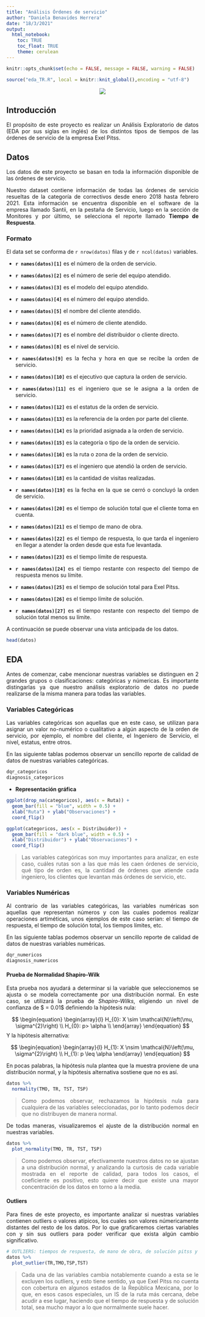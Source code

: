 ```yaml
---
title: "Análisis Órdenes de servicio"
author: "Daniela Benavides Herrera"
date: "18/3/2021"
output: 
  html_notebook:
    toc: TRUE
    toc_float: TRUE
    theme: cerulean
---
```


```r
knitr::opts_chunk$set(echo = FALSE, message = FALSE, warning = FALSE)
```

```r
source("eda_TR.R", local = knitr::knit_global(),encoding = "utf-8")
```

<center>
![](logo.png)
</center>

## Introducción

<div style="text-align: justify">

El propósito de este proyecto es realizar un Análisis Exploratorio de datos (EDA por sus siglas en inglés) de los distintos tipos de tiempos de las órdenes de servicio de la empresa Exel Pitss.

<div/>

## Datos

<div style="text-align: justify">

Los datos de este proyecto se basan en toda la información disponible de las órdenes de servicio. 

Nuestro dataset contiene información de todas las órdenes de servicio resueltas de la categoría de correctivos desde enero 2018 hasta febrero 2021. Esta información se encuentra disponible en el software de la empresa llamado Santii, en la pestaña de Servicio, luego en la sección de Monitores y por último, se selecciona el reporte llamado **Tiempo de Respuesta**.

<div/>

### Formato

<div style="text-align: justify">

El data set se conforma de `r nrow(datos)` filas y de `r ncol(datos)` variables. 

- **`r names(datos)[1]`** es el número de la orden de servicio.

- **`r names(datos)[2]`** es el número de serie del equipo atendido.

- **`r names(datos)[3]`** es el modelo del equipo atendido.

- **`r names(datos)[4]`** es el número del equipo atendido. 

- **`r names(datos)[5]`** el nombre del cliente atendido.

- **`r names(datos)[6]`** es el número de cliente atendido.

- **`r names(datos)[7]`** es el nombre del distribuidor o cliente directo.

- **`r names(datos)[8]`** es el nivel de servicio.

- **`r names(datos)[9]`** es la fecha y hora en que se recibe la orden de servicio.

- **`r names(datos)[10]`** es el ejecutivo que captura la orden de servicio.

- **`r names(datos)[11]`** es el ingeniero que se le asigna a la orden de servicio.

- **`r names(datos)[12]`** es el estatus de la orden de servicio.

- **`r names(datos)[13]`** es la referencia de la orden por parte del cliente.

- **`r names(datos)[14]`** es la prioridad asignada a la orden de servicio.

- **`r names(datos)[15]`** es la categoría o tipo de la orden de servicio.

- **`r names(datos)[16]`** es la ruta o zona de la orden de servicio.

- **`r names(datos)[17]`** es el ingeniero que atendió la orden de servicio.

- **`r names(datos)[18]`** es la cantidad de visitas realizadas.

- **`r names(datos)[19]`** es la fecha en la que se cerró o concluyó la orden de servicio.

- **`r names(datos)[20]`** es el tiempo de solución total que el cliente toma en cuenta.

- **`r names(datos)[21]`** es el tiempo de mano de obra.

- **`r names(datos)[22]`** es el tiempo de respuesta, lo que tarda el ingeniero en llegar a atender la orden desde que esta fue levantada.

- **`r names(datos)[23]`** es el tiempo límite de respuesta.

- **`r names(datos)[24]`** es el tiempo restante con respecto del tiempo de respuesta menos su límite.

- **`r names(datos)[25]`** es el tiempo de solución total para Exel Pitss.

- **`r names(datos)[26]`** es el tiempo límite de solución.

- **`r names(datos)[27]`** es el tiempo restante con respecto del tiempo de solución total menos su límite.

A continuación se puede observar una vista anticipada de los datos.

<div/>

```r
head(datos)
```

## EDA

<div style="text-align: justify">

Antes de comenzar, cabe mencionar nuestras variables se distinguen en 2 grandes grupos o clasificaciones: categóricas y númericas. Es importante distingarlas ya que nuestro análisis exploratorio de datos no puede realizarse de la misma manera para todas las variables. 

<div/>

### Variables Categóricas

<div style="text-align: justify">

Las variables categóricas son aquellas que en este caso, se utilizan para asignar un valor no-numérico o cualitativo a algún aspecto de la orden de servicio, por ejemplo, el nombre del cliente, el Ingeniero de Servicio, el nivel, estatus, entre otros. 

En las siguiente tablas podemos observar un sencillo reporte de calidad de datos de nuestras variables categóricas.

<div/>

```r
dqr_categoricos
diagnosis_categoricos
```
- **Representación gráfica**

```r
ggplot(drop_na(categoricos), aes(x = Ruta)) +
  geom_bar(fill = "blue", width = 0.5) +
  xlab("Ruta") + ylab("Observaciones") +
  coord_flip()

ggplot(categoricos, aes(x = Distribuidor)) +
  geom_bar(fill = "dark blue", width = 0.5) +
  xlab("Distribuidor") + ylab("Observaciones") +
  coord_flip()
```
<div style="text-align: justify">

> Las variables categóricas son muy importantes para analizar, en este caso, cuáles rutas son a las que más les caen órdenes de servicio, qué tipo de orden es, la cantidad de órdenes que atiende cada ingeniero, los clientes que levantan más órdenes de servicio, etc. 

<div/>

### Variables Numéricas

<div style="text-align: justify">

Al contrario de las variables categóricas, las variables numéricas son aquellas que representan números y con las cuales podemos realizar operaciones artiméticas, unos ejemplos de este caso serían: el tiempo de respuesta, el tiempo de solución total, los tiempos límites, etc. 

En las siguiente tablas podemos observar un sencillo reporte de calidad de datos de nuestras variables numéricas.

<div/>

```r
dqr_numericos
diagnosis_numericos
```
#### Prueba de Normalidad Shapiro-Wilk

<div style="text-align: justify">

Esta prueba nos ayudará a determinar si la variable que seleccionemos se ajusta o se modela correctamente por una distribución normal. En este caso, se utilizará la prueba de *Shapiro-Wilks*, eligiendo un nivel de confianza de $ \alpha = 0.01$ definiendo la hipótesis nula:

<div/>

$$
\begin{equation}
\begin{array}{l}
H_{0}: X \sim \mathcal{N}\left(\mu, \sigma^{2}\right) \\
H_{0}: p> \alpha \\
\end{array}
\end{equation}
$$
Y la hipótesis alternativa:

$$
\begin{equation}
\begin{array}{l}
H_{1}: X \nsim \mathcal{N}\left(\mu, \sigma^{2}\right) \\
H_{1}: p \leq \alpha 
\end{array}
\end{equation}
$$
<div style="text-align: justify">

En pocas palabras, la hipótesis nula plantea que la muestra proviene de una distribución normal, y la hipótesis alternativa sostiene que no es así.

<div/>

```r
datos %>% 
  normality(TMO, TR, TST, TSP)
```
<div style="text-align: justify">

> Como podemos observar, rechazamos la hipótesis nula para cualquiera de las variables seleccionadas, por lo tanto podemos decir que no distribuyen de manera normal.

De todas maneras, visualizaremos el ajuste de la distribución normal en nuestras variables.

<div/>

```r
datos %>% 
  plot_normality(TMO, TR, TST, TSP)
```
<div style="text-align: justify">

> Como podemos observar, efectivamente nuestros datos no se ajustan a una distribución normal, y analizando la curtosis de cada variable mostrada en el reporte de calidad, para todos los casos, el coeficiente es positivo, esto quiere decir que existe una mayor concentración de los datos en torno a la media.
 
<div/>
 
#### Outliers

<div style="text-align: justify">

Para fines de este proyecto, es importante analizar si nuestras variables contienen outliers o valores atípicos, los cuales son valores númericamente distantes del resto de los datos. Por lo que graficaremos ciertas variables con y sin sus outliers para poder verificar que exista algún cambio significativo.

<div/>

```r
# OUTLIERS: tiempos de respuesta, de mano de obra, de solución pitss y solución total
datos %>% 
  plot_outlier(TR,TMO,TSP,TST) 
```
<div style="text-align: justify">

> Cada una de las variables cambia notablemente cuando a esta se le excluyen los outliers, y esto tiene sentido, ya que Exel Pitss no cuenta con cobertura en algunos estados de la República Mexicana, por lo que, en esos casos especiales, un IS de la ruta más cercana, debe acudir a ese lugar, haciendo que el tiempo de respuesta y de solución total, sea mucho mayor a lo que normalmente suele hacer.

<div/>